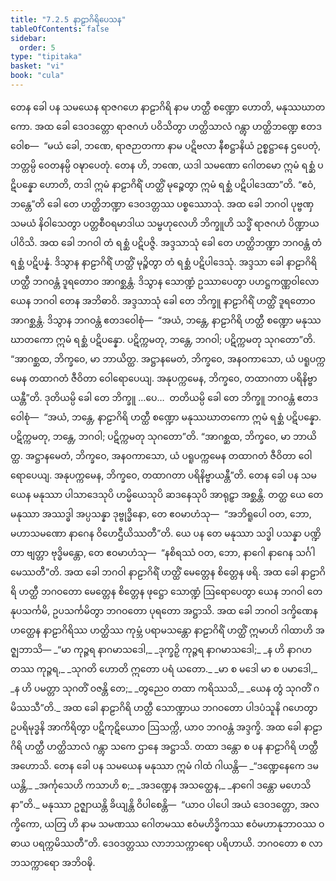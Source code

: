 ```yaml
---
title: "7.2.5 နာဠာဂိရိပေသန"
tableOfContents: false
sidebar:
  order: 5
type: "tipitaka"
basket: "vi"
book: "cula"
---
```



<DynamicBreadcrumb />

<Division number="342" book="cula" e="ch" v="4" p="356">

<Paragraph number="1550" book="cula">
တေန ခေါ ပန သမယေန ရာဇဂဟေ နာဠာဂိရိ နာမ ဟတ္ထီ စဏ္ဍော ဟောတိ, မနုဿဃာတကော. အထ ခေါ ဒေဝဒတ္တော ရာဇဂဟံ ပဝိသိတွာ ဟတ္ထိသာလံ ဂန္တွာ ဟတ္ထိဘဏ္ဍေ ဧတဒဝေါစ—  “မယံ ခေါ, ဘဏေ, ရာဇဉာတကာ နာမ ပဋိဗလာ နီစဋ္ဌာနိယံ ဥစ္စဋ္ဌာနေ ဌပေတုံ, ဘတ္တမ္ပိ ဝေတနမ္ပိ ဝဍ္ဎာပေတုံ. တေန ဟိ, ဘဏေ, ယဒါ သမဏော ဂေါတမော ဣမံ ရစ္ဆံ ပဋိပန္နော ဟောတိ, တဒါ ဣမံ နာဠာဂိရိံ ဟတ္ထိံ မုဉ္စေတွာ ဣမံ ရစ္ဆံ ပဋိပါဒေထာ”တိ. “ဧဝံ, ဘန္တေ”တိ ခေါ တေ ဟတ္ထိဘဏ္ဍာ ဒေဝဒတ္တဿ ပစ္စဿောသုံ. အထ ခေါ ဘဂဝါ ပုဗ္ဗဏှသမယံ နိဝါသေတွာ ပတ္တစီဝရမာဒါယ သမ္ဗဟုလေဟိ ဘိက္ခူဟိ သဒ္ဓိံ ရာဇဂဟံ ပိဏ္ဍာယ ပါဝိသိ. အထ ခေါ ဘဂဝါ တံ ရစ္ဆံ ပဋိပဇ္ဇိ. အဒ္ဒသာသုံ ခေါ တေ ဟတ္ထိဘဏ္ဍာ ဘဂဝန္တံ တံ ရစ္ဆံ ပဋိပန္နံ. ဒိသွာန နာဠာဂိရိံ ဟတ္ထိံ မုဉ္စိတွာ တံ ရစ္ဆံ ပဋိပါဒေသုံ. အဒ္ဒသာ ခေါ နာဠာဂိရိ ဟတ္ထီ ဘဂဝန္တံ ဒူရတောဝ အာဂစ္ဆန္တံ. ဒိသွာန သောဏ္ဍံ ဥဿာပေတွာ ပဟဋ္ဌကဏ္ဏဝါလော ယေန ဘဂဝါ တေန အဘိဓာဝိ. အဒ္ဒသာသုံ ခေါ တေ ဘိက္ခူ နာဠာဂိရိံ ဟတ္ထိံ ဒူရတောဝ အာဂစ္ဆန္တံ. ဒိသွာန ဘဂဝန္တံ ဧတဒဝေါစုံ—  “အယံ, ဘန္တေ, နာဠာဂိရိ ဟတ္ထီ စဏ္ဍော မနုဿဃာတကော ဣမံ ရစ္ဆံ ပဋိပန္နော. ပဋိက္ကမတု, ဘန္တေ, ဘဂဝါ; ပဋိက္ကမတု သုဂတော”တိ. “အာဂစ္ဆထ, ဘိက္ခဝေ, မာ ဘာယိတ္ထ. အဋ္ဌာနမေတံ, ဘိက္ခဝေ, အနဝကာသော, ယံ ပရူပက္ကမေန တထာဂတံ ဇီဝိတာ ဝေါရောပေယျ. အနုပက္ကမေန, ဘိက္ခဝေ, တထာဂတာ ပရိနိဗ္ဗာယန္တီ”တိ.
</Paragraph>

<Paragraph number="1551" book="cula">
ဒုတိယမ္ပိ ခေါ တေ ဘိက္ခူ …ပေ…  တတိယမ္ပိ ခေါ တေ ဘိက္ခူ ဘဂဝန္တံ ဧတဒဝေါစုံ—  “အယံ, ဘန္တေ, နာဠာဂိရိ ဟတ္ထီ စဏ္ဍော မနုဿဃာတကော ဣမံ ရစ္ဆံ ပဋိပန္နော. ပဋိက္ကမတု, ဘန္တေ, ဘဂဝါ; ပဋိက္ကမတု သုဂတော”တိ. “အာဂစ္ဆထ, ဘိက္ခဝေ, မာ ဘာယိတ္ထ. အဋ္ဌာနမေတံ, ဘိက္ခဝေ, အနဝကာသော, ယံ ပရူပက္ကမေန တထာဂတံ ဇီဝိတာ ဝေါရောပေယျ. အနုပက္ကမေန, ဘိက္ခဝေ, တထာဂတာ ပရိနိဗ္ဗာယန္တီ”တိ.
</Paragraph>

<Paragraph number="1552" book="cula">
တေန ခေါ ပန သမယေန မနုဿာ ပါသာဒေသုပိ ဟမ္မိယေသုပိ ဆဒနေသုပိ အာရုဠှာ အစ္ဆန္တိ. တတ္ထ ယေ တေ မနုဿာ အဿဒ္ဓါ အပ္ပသန္နာ ဒုဗ္ဗုဒ္ဓိနော, တေ ဧဝမာဟံသု—  “အဘိရူပေါ ဝတ, ဘော, မဟာသမဏော နာဂေန ဝိဟေဌီယိဿတီ”တိ. ယေ ပန တေ မနုဿာ သဒ္ဓါ ပသန္နာ ပဏ္ဍိတာ ဗျတ္တာ ဗုဒ္ဓိမန္တော, တေ ဧဝမာဟံသု—  “နစိရဿံ ဝတ, ဘော, နာဂေါ နာဂေန သင်္ဂါမေဿတီ”တိ. အထ ခေါ ဘဂဝါ နာဠာဂိရိံ ဟတ္ထိံ မေတ္တေန စိတ္တေန ဖရိ. အထ ခေါ နာဠာဂိရိ ဟတ္ထီ ဘဂဝတော မေတ္တေန စိတ္တေန ဖုဋ္ဌော သောဏ္ဍံ ဩရောပေတွာ ယေန ဘဂဝါ တေနုပသင်္ကမိ, ဥပသင်္ကမိတွာ ဘဂဝတော ပုရတော အဋ္ဌာသိ. အထ ခေါ ဘဂဝါ ဒက္ခိဏေန ဟတ္ထေန နာဠာဂိရိဿ ဟတ္ထိဿ ကုမ္ဘံ ပရာမသန္တော နာဠာဂိရိံ ဟတ္ထိံ ဣမာဟိ ဂါထာဟိ အဇ္ဈဘာသိ—
</Paragraph>

<Paragraph number="1553" type="verses" book="cula">
_“မာ ကုဉ္ဇရ နာဂမာသဒေါ,_  
_ဒုက္ခဉှိ ကုဉ္ဇရ နာဂမာသဒေါ;_  
_န ဟိ နာဂဟတဿ ကုဉ္ဇရ,_  
_သုဂတိ ဟောတိ ဣတော ပရံ ယတော._  

</Paragraph>

<Paragraph number="1554" type="verses" book="cula">
_မာ စ မဒေါ မာ စ ပမာဒေါ,_  
_န ဟိ ပမတ္တာ သုဂတိံ ဝဇန္တိ တေ;_  
_တွညေဝ တထာ ကရိဿသိ,_  
_ယေန တွံ သုဂတိံ ဂမိဿသီ”တိ._  

</Paragraph>

<Paragraph number="1555" book="cula">
အထ ခေါ နာဠာဂိရိ ဟတ္ထီ သောဏ္ဍာယ ဘဂဝတော ပါဒပံသူနိ ဂဟေတွာ ဥပရိမုဒ္ဓနိ အာကိရိတွာ ပဋိကုဋိယောဝ ဩသက္ကိ, ယာဝ ဘဂဝန္တံ အဒ္ဒက္ခိ. အထ ခေါ နာဠာဂိရိ ဟတ္ထီ ဟတ္ထိသာလံ ဂန္တွာ သကေ ဌာနေ အဋ္ဌာသိ. တထာ ဒန္တော စ ပန နာဠာဂိရိ ဟတ္ထီ အဟောသိ. တေန ခေါ ပန သမယေန မနုဿာ ဣမံ ဂါထံ ဂါယန္တိ—
</Paragraph>

<Paragraph number="1556" type="verses" book="cula">
_“ဒဏ္ဍေနေကေ ဒမယန္တိ,_  
_အင်္ကုသေဟိ ကသာဟိ စ;_  
_အဒဏ္ဍေန အသတ္ထေန,_  
_နာဂေါ ဒန္တော မဟေသိနာ”တိ._  

</Paragraph>

<Paragraph number="1557" book="cula">
မနုဿာ ဥဇ္ဈာယန္တိ ခိယျန္တိ ဝိပါစေန္တိ—  “ယာဝ ပါပေါ အယံ ဒေဝဒတ္တော, အလက္ခိကော, ယတြ ဟိ နာမ သမဏဿ ဂေါတမဿ ဧဝံမဟိဒ္ဓိကဿ ဧဝံမဟာနုဘာဝဿ ဝဓာယ ပရက္ကမိဿတီ”တိ. ဒေဝဒတ္တဿ လာဘသက္ကာရော ပရိဟာယိ. ဘဂဝတော စ လာဘသက္ကာရော အဘိဝဍ္ဎိ.
</Paragraph>
</Division>